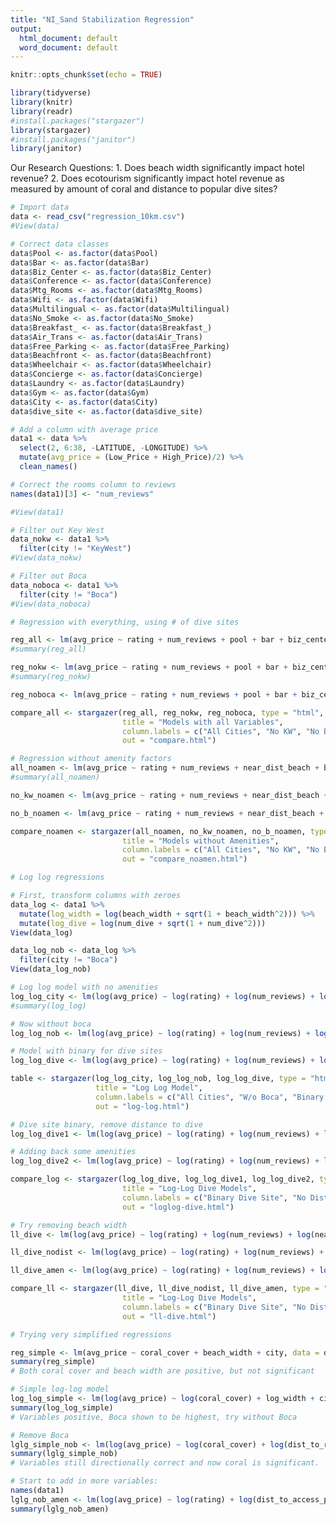 ```yaml
---
title: "NI_Sand Stabilization Regression"
output:
  html_document: default
  word_document: default
---
```


```r
knitr::opts_chunk$set(echo = TRUE)
```

```r

library(tidyverse)
library(knitr)
library(readr)
#install.packages("stargazer")
library(stargazer)
#install.packages("janitor")
library(janitor)

```

Our Research Questions:
1. Does beach width significantly impact hotel revenue?
2. Does ecotourism significantly impact hotel revenue as measured by amount of coral and distance to popular dive sites?

```r

# Import data
data <- read_csv("regression_10km.csv")
#View(data)

# Correct data classes
data$Pool <- as.factor(data$Pool)
data$Bar <- as.factor(data$Bar)
data$Biz_Center <- as.factor(data$Biz_Center)
data$Conference <- as.factor(data$Conference)
data$Mtg_Rooms <- as.factor(data$Mtg_Rooms)
data$Wifi <- as.factor(data$Wifi)
data$Multilingual <- as.factor(data$Multilingual)
data$No_Smoke <- as.factor(data$No_Smoke)
data$Breakfast_ <- as.factor(data$Breakfast_)
data$Air_Trans <- as.factor(data$Air_Trans)
data$Free_Parking <- as.factor(data$Free_Parking)
data$Beachfront <- as.factor(data$Beachfront)
data$Wheelchair <- as.factor(data$Wheelchair)
data$Concierge <- as.factor(data$Concierge)
data$Laundry <- as.factor(data$Laundry)
data$Gym <- as.factor(data$Gym)
data$City <- as.factor(data$City)
data$dive_site <- as.factor(data$dive_site)

# Add a column with average price
data1 <- data %>%
  select(2, 6:38, -LATITUDE, -LONGITUDE) %>% 
  mutate(avg_price = (Low_Price + High_Price)/2) %>% 
  clean_names()

# Correct the rooms column to reviews
names(data1)[3] <- "num_reviews"

#View(data1)

```

```r

# Filter out Key West
data_nokw <- data1 %>% 
  filter(city != "KeyWest")
#View(data_nokw)

# Filter out Boca
data_noboca <- data1 %>% 
  filter(city != "Boca")
#View(data_noboca)

# Regression with everything, using # of dive sites

reg_all <- lm(avg_price ~ rating + num_reviews + pool + bar + biz_center + conference + mtg_rooms + wheelchair + concierge + laundry + gym + wifi + multilingual + no_smoke + breakfast + air_trans + free_parking + beachfront + near_dist_beach + beach_width + dist_to_access_points + dist_to_airport + dist_to_dive + dist_to_reef + num_dive + coral_cover + city, data = data1)
#summary(reg_all)

reg_nokw <- lm(avg_price ~ rating + num_reviews + pool + bar + biz_center + conference + mtg_rooms + wheelchair + concierge + laundry + gym + wifi + multilingual + no_smoke + breakfast + air_trans + free_parking + beachfront + near_dist_beach + beach_width + dist_to_access_points + dist_to_airport + dist_to_dive + dist_to_reef + num_dive + coral_cover + city, data = data_nokw)
#summary(reg_nokw)

reg_noboca <- lm(avg_price ~ rating + num_reviews + pool + bar + biz_center + conference + mtg_rooms + wheelchair + concierge + laundry + gym + wifi + multilingual + no_smoke + breakfast + air_trans + free_parking + beachfront + near_dist_beach + beach_width + dist_to_access_points + dist_to_airport + dist_to_dive + dist_to_reef + num_dive + coral_cover + city, data = data_noboca)

compare_all <- stargazer(reg_all, reg_nokw, reg_noboca, type = "html",
                         title = "Models with all Variables",
                         column.labels = c("All Cities", "No KW", "No Boca"),
                         out = "compare.html")

# Regression without amenity factors
all_noamen <- lm(avg_price ~ rating + num_reviews + near_dist_beach + beach_width + dist_to_access_points + dist_to_airport + dist_to_dive + dist_to_reef + num_dive + coral_cover + city, data = data1)
#summary(all_noamen)

no_kw_noamen <- lm(avg_price ~ rating + num_reviews + near_dist_beach + beach_width + dist_to_access_points + dist_to_airport + dist_to_dive + dist_to_reef + num_dive + coral_cover + city, data = data_nokw)

no_b_noamen <- lm(avg_price ~ rating + num_reviews + near_dist_beach + beach_width + dist_to_access_points + dist_to_airport + dist_to_dive + dist_to_reef + num_dive + coral_cover + city, data = data_noboca)

compare_noamen <- stargazer(all_noamen, no_kw_noamen, no_b_noamen, type = "html",
                         title = "Models without Amenities",
                         column.labels = c("All Cities", "No KW", "No Boca"),
                         out = "compare_noamen.html")

```

```r

# Log log regressions

# First, transform columns with zeroes
data_log <- data1 %>% 
  mutate(log_width = log(beach_width + sqrt(1 + beach_width^2))) %>% 
  mutate(log_dive = log(num_dive + sqrt(1 + num_dive^2)))
View(data_log)

data_log_nob <- data_log %>%
  filter(city != "Boca")
View(data_log_nob)

# Log log model with no amenities
log_log_city <- lm(log(avg_price) ~ log(rating) + log(num_reviews) + log(near_dist_beach) + log_width + log(dist_to_access_points) + log(dist_to_airport) + log(dist_to_dive) + log(dist_to_reef) + log_dive + log(coral_cover) + city, data = data_log)
#summary(log_log)

# Now without boca
log_log_nob <- lm(log(avg_price) ~ log(rating) + log(num_reviews) + log(near_dist_beach) + log_width + log(dist_to_access_points) + log(dist_to_airport) + log(dist_to_dive) + log(dist_to_reef) + log_dive + log(coral_cover) + city, data = data_log_nob)

# Model with binary for dive sites
log_log_dive <- lm(log(avg_price) ~ log(rating) + log(num_reviews) + log(near_dist_beach) + log_width + log(dist_to_access_points) + log(dist_to_airport) + log(dist_to_dive) + log(dist_to_reef) + dive_site + log(coral_cover) + city, data = data_log)

table <- stargazer(log_log_city, log_log_nob, log_log_dive, type = "html",
                   title = "Log Log Model",
                   column.labels = c("All Cities", "W/o Boca", "Binary Dive Site"),
                   out = "log-log.html")

# Dive site binary, remove distance to dive
log_log_dive1 <- lm(log(avg_price) ~ log(rating) + log(num_reviews) + log(near_dist_beach) + log_width + log(dist_to_access_points) + log(dist_to_airport) + log(dist_to_reef) + dive_site + log(coral_cover) + city, data = data_log)

# Adding back some amenities
log_log_dive2 <- lm(log(avg_price) ~ log(rating) + log(num_reviews) + log(near_dist_beach) + log_width + log(dist_to_access_points) + log(dist_to_airport) + log(dist_to_reef) + dive_site + log(coral_cover) + city + conference + air_trans + beachfront, data = data_log)

compare_log <- stargazer(log_log_dive, log_log_dive1, log_log_dive2, type = "html",
                         title = "Log-Log Dive Models",
                         column.labels = c("Binary Dive Site", "No Dist to Dive", "Add Amenities"),
                         out = "loglog-dive.html")

```

```r

# Try removing beach width
ll_dive <- lm(log(avg_price) ~ log(rating) + log(num_reviews) + log(near_dist_beach) + log(dist_to_access_points) + log(dist_to_airport) + log(dist_to_dive) + log(dist_to_reef) + dive_site + log(coral_cover) + city, data = data_log)

ll_dive_nodist <- lm(log(avg_price) ~ log(rating) + log(num_reviews) + log(near_dist_beach) + log(dist_to_access_points) + log(dist_to_airport) + log(dist_to_reef) + dive_site + log(coral_cover) + city, data = data_log)

ll_dive_amen <- lm(log(avg_price) ~ log(rating) + log(num_reviews) + log(near_dist_beach) + log(dist_to_access_points) + log(dist_to_airport) + log(dist_to_reef) + dive_site + log(coral_cover) + city + conference + air_trans + beachfront, data = data_log)

compare_ll <- stargazer(ll_dive, ll_dive_nodist, ll_dive_amen, type = "html",
                         title = "Log-Log Dive Models",
                         column.labels = c("Binary Dive Site", "No Dist to Dive", "Add Amenities"),
                         out = "ll-dive.html")


```

```r
# Trying very simplified regressions

reg_simple <- lm(avg_price ~ coral_cover + beach_width + city, data = data1)
summary(reg_simple)
# Both coral cover and beach width are positive, but not significant

# Simple log-log model
log_log_simple <- lm(log(avg_price) ~ log(coral_cover) + log_width + city, data = data_log)
summary(log_log_simple)
# Variables positive, Boca shown to be highest, try without Boca

# Remove Boca
lglg_simple_nob <- lm(log(avg_price) ~ log(coral_cover) + log(dist_to_reef) + dive_site + city, data = data_log_nob)
summary(lglg_simple_nob)
# Variables still directionally correct and now coral is significant. 

# Start to add in more variables:
names(data1)
lglg_nob_amen <- lm(log(avg_price) ~ log(rating) + log(dist_to_access_points) + log(coral_cover) + beachfront + log_width + city, data = data_log_nob)
summary(lglg_nob_amen)


```

